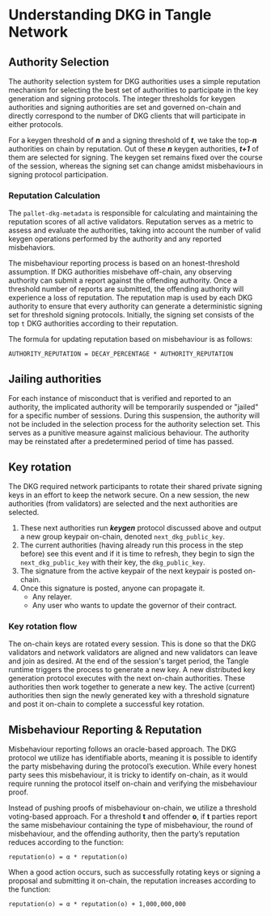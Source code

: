 # Understanding DKG in Tangle Network


## Authority Selection

The authority selection system for DKG authorities uses a simple reputation mechanism for selecting the best set
of authorities to participate in the key generation and signing protocols. The integer thresholds for keygen authorities
and signing authorities are set and governed on-chain and directly correspond to the number of DKG clients that will
participate in either protocols.

For a keygen threshold of **_n_** and a signing threshold of **_t_**, we take the top-**_n_** authorities on chain by
reputation. Out of these **_n_** keygen authorities, **_t+1_** of them are selected for signing. The keygen set remains
fixed over the course of the session, whereas the signing set can change amidst misbehaviours in signing protocol participation.

### Reputation Calculation

The `pallet-dkg-metadata` is responsible for calculating and maintaining the reputation scores of all active validators. Reputation serves as a metric to assess and evaluate the authorities, taking into account the number of valid keygen operations performed by the authority and any reported misbehaviors.

The misbehaviour reporting process is based on an honest-threshold assumption. If DKG authorities misbehave off-chain, any observing authority can submit a report against the offending authority. Once a threshold number of reports are submitted, the offending authority will experience a loss of reputation. The reputation map is used by each DKG authority to ensure that every authority can generate a deterministic signing set for threshold signing protocols. Initially, the signing set consists of the top `t` DKG authorities according to their reputation.

The formula for updating reputation based on misbehaviour is as follows:

```
AUTHORITY_REPUTATION = DECAY_PERCENTAGE * AUTHORITY_REPUTATION
```

## Jailing authorities

For each instance of misconduct that is verified and reported to an authority, the implicated authority will be temporarily suspended or "jailed" for a specific number of sessions. During this suspension, the authority will not be included in the selection process for the authority selection set. This serves as a punitive measure against malicious behaviour. The authority may be reinstated after a predetermined period of time has passed.

<DKGReputationImages />

## Key rotation

The DKG required network participants to rotate their shared private signing keys in an effort to keep the
network secure. On a new session, the new authorities (from validators) are selected and the
next authorities are selected.

1. These next authorities run **_keygen_** protocol discussed above and output a new group keypair on-chain,
   denoted `next_dkg_public_key`.
2. The current authorities (having already run this process in the step before) see this event and if it is time
   to refresh, they begin to sign the `next_dkg_public_key` with their key, the `dkg_public_key`.
3. The signature from the active keypair of the next keypair is posted on-chain.
4. Once this signature is posted, anyone can propagate it.
   - Any relayer.
   - Any user who wants to update the governor of their contract.

### Key rotation flow

The on-chain keys are rotated every session. This is done so that the DKG validators and network validators are
aligned and new validators can leave and join as desired. At the end of the session's target period, the Tangle
runtime triggers the process to generate a new key. A new distributed key generation protocol executes with the
next on-chain authorities. These authorities then work together to generate a new key. The active (current) authorities
then sign the newly generated key with a threshold signature and post it on-chain to complete a successful key rotation.

<DKGRotationImages />

## Misbehaviour Reporting & Reputation

Misbehaviour reporting follows an oracle-based approach. The DKG protocol we utilize has identifiable aborts, meaning it is possible to identify the party misbehaving during the protocol’s execution. While every honest party sees this misbehaviour, it is tricky to identify on-chain, as it would require running the protocol itself on-chain and verifying the misbehaviour proof.

Instead of pushing proofs of misbehaviour on-chain, we utilize a threshold voting-based approach. For a threshold **t** and offender **o**, if **t** parties report the same misbehaviour containing the type of misbehaviour, the round of misbehaviour, and the offending authority, then the party’s reputation reduces according to the function:

```
reputation(o) = α * reputation(o)
```

When a good action occurs, such as successfully rotating keys or signing a proposal and submitting it on-chain, the reputation increases according to the function:

```
reputation(o) = α * reputation(o) + 1,000,000,000
```
